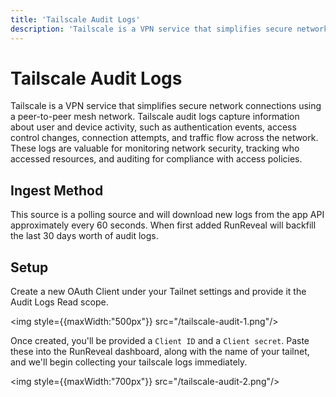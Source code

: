 ```yaml
---
title: 'Tailscale Audit Logs'
description: 'Tailscale is a VPN service that simplifies secure network connections using a peer-to-peer mesh network. Tailscale audit logs capture information about user and device activity, such as authentication events, access control changes, connection attempts, and traffic flow across the network. These logs are valuable for monitoring network security, tracking who accessed resources, and auditing for compliance with access policies.'
---
```


# Tailscale Audit Logs

Tailscale is a VPN service that simplifies secure network connections using a peer-to-peer mesh network. Tailscale audit logs capture information about user and device activity, such as authentication events, access control changes, connection attempts, and traffic flow across the network. These logs are valuable for monitoring network security, tracking who accessed resources, and auditing for compliance with access policies.

## Ingest Method

This source is a polling source and will download new logs from the app API approximately every 60 seconds. 
When first added RunReveal will backfill the last 30 days worth of audit logs.

## Setup

Create a new OAuth Client under your Tailnet settings and provide it the
Audit Logs Read scope.

<img style={{maxWidth:"500px"}} src="/tailscale-audit-1.png"/>


Once created, you'll be provided a `Client ID` and a `Client secret`. Paste these
into the RunReveal dashboard, along with the name of your tailnet, and we'll begin
collecting your tailscale logs immediately.

<img style={{maxWidth:"700px"}} src="/tailscale-audit-2.png"/>

